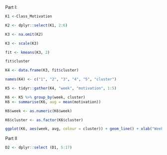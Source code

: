 Part I:
```r
K1 <-Class_Motivation
``` 

```r
K2 <- dplyr::select(K1, 2:6)
```

```r
K3 <- na.omit(K2)
```

```r
K3 <- scale(K3)
```

```r
fit <- kmeans(K3, 2)
```

```r
fit$cluster
```

```r
K4 <- data.frame(K3, fit$cluster)
```

```r
names(K4) <- c("1", "2", "3", "4", "5", "cluster")
```

```r
K5 <- tidyr::gather(K4, "week", "motivation", 1:5)
```

```r
K6 <- K5 %>% group_by(week, cluster)
K6 <- summarise(K6, avg = mean(motivation))
```

```r
K6$week <- as.numeric(K6$week)

K6$cluster <- as.factor(K6$cluster)
```

```r
ggplot(K6, aes(week, avg, colour = cluster)) + geom_line() + xlab("Week") + ylab("Average Motivation")
```
Part II

```r
D2 <- dplyr::select (D1, 5:17)

```

